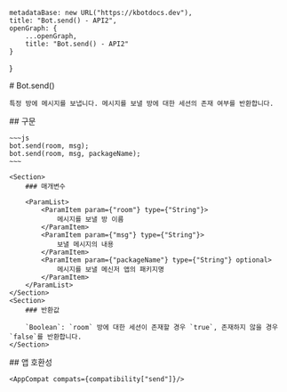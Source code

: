 
    metadataBase: new URL("https://kbotdocs.dev"),
    title: "Bot.send() - API2",
    openGraph: {
        ...openGraph,
        title: "Bot.send() - API2"
    }
}

<Section>
    # Bot.send()

    특정 방에 메시지를 보냅니다. 메시지를 보낼 방에 대한 세션의 존재 여부를 반환합니다.
</Section>
<Section>
    ## 구문

    ~~~js
    bot.send(room, msg);
    bot.send(room, msg, packageName);
    ~~~

    <Section>
        ### 매개변수

        <ParamList>
            <ParamItem param={"room"} type={"String"}>
                메시지를 보낼 방 이름
            </ParamItem>
            <ParamItem param={"msg"} type={"String"}>
                보낼 메시지의 내용
            </ParamItem>
            <ParamItem param={"packageName"} type={"String"} optional>
                메시지를 보낼 메신저 앱의 패키지명
            </ParamItem>
        </ParamList>
    </Section>
    <Section>
        ### 반환값

        `Boolean`: `room` 방에 대한 세션이 존재할 경우 `true`, 존재하지 않을 경우 `false`를 반환합니다.
    </Section>
</Section>
<Section>
    ## 앱 호환성

    <AppCompat compats={compatibility["send"]}/>
</Section>